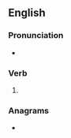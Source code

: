 ==English==

===Pronunciation===
* {{rhymes|ʌn|lang=en}}

===Verb===
{{head|en|past participle}}

# {{past participle of|misdo|lang=en|nocat=1}}

===Anagrams===
* {{anagrams|en|dimeson|dinsome|domines|emodins|nomeids}}